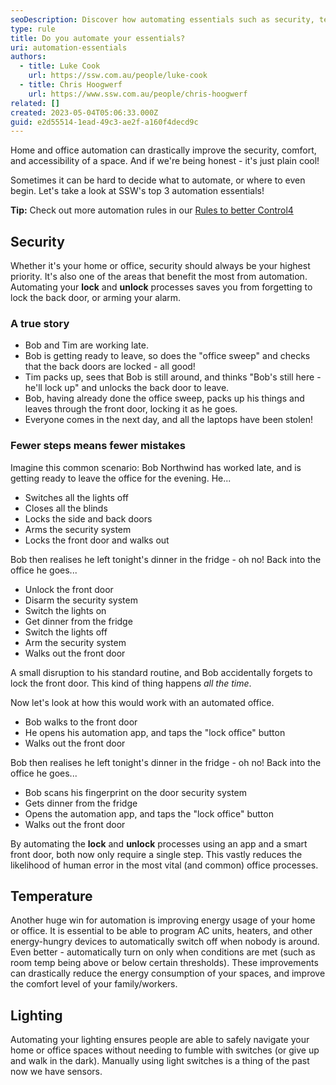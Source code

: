```yaml
---
seoDescription: Discover how automating essentials such as security, temperature, and lighting can revolutionize your home or office space, ensuring comfort, accessibility, and reduced energy consumption.
type: rule
title: Do you automate your essentials?
uri: automation-essentials
authors:
  - title: Luke Cook
    url: https://ssw.com.au/people/luke-cook
  - title: Chris Hoogwerf
    url: https://www.ssw.com.au/people/chris-hoogwerf
related: []
created: 2023-05-04T05:06:33.000Z
guid: e2d55514-1ead-49c3-ae2f-a160f4decd9c
---
```


Home and office automation can drastically improve the security, comfort, and accessibility of a space. And if we're being honest - it's just plain cool!

<youtubeEmbed url="https://www.youtube.com/watch?v=JdGya9Pw07E" description="Video: May the 4th Be With You | Home & Office Automation (1 min)" />

Sometimes it can be hard to decide what to automate, or where to even begin. Let's take a look at SSW's top 3 automation essentials!

**Tip:** Check out more automation rules in our [Rules to better Control4](/rules-to-better-control4/)
## Security

Whether it's your home or office, security should always be your highest priority. It's also one of the areas that benefit the most from automation. Automating your **lock** and **unlock** processes saves you from forgetting to lock the back door, or arming your alarm.

### A true story

* Bob and Tim are working late.
* Bob is getting ready to leave, so does the "office sweep" and checks that the back doors are locked - all good!
* Tim packs up, sees that Bob is still around, and thinks "Bob's still here - he'll lock up" and unlocks the back door to leave.
* Bob, having already done the office sweep, packs up his things and leaves through the front door, locking it as he goes.
* Everyone comes in the next day, and all the laptops have been stolen!

### Fewer steps means fewer mistakes

Imagine this common scenario: Bob Northwind has worked late, and is getting ready to leave the office for the evening. He...

* Switches all the lights off
* Closes all the blinds
* Locks the side and back doors
* Arms the security system
* Locks the front door and walks out

Bob then realises he left tonight's dinner in the fridge - oh no! Back into the office he goes...

* Unlock the front door
* Disarm the security system
* Switch the lights on
* Get dinner from the fridge
* Switch the lights off
* Arm the security system
* Walks out the front door

A small disruption to his standard routine, and Bob accidentally forgets to lock the front door. This kind of thing happens _all the time_.

Now let's look at how this would work with an automated office.

* Bob walks to the front door
* He opens his automation app, and taps the "lock office" button
* Walks out the front door

Bob then realises he left tonight's dinner in the fridge - oh no! Back into the office he goes...

* Bob scans his fingerprint on the door security system
* Gets dinner from the fridge
* Opens the automation app, and taps the "lock office" button
* Walks out the front door

By automating the **lock** and **unlock** processes using an app and a smart front door, both now only require a single step. This vastly reduces the likelihood of human error in the most vital (and common) office processes.

## Temperature

Another huge win for automation is improving energy usage of your home or office. It is essential to be able to program AC units, heaters, and other energy-hungry devices to automatically switch off when nobody is around. Even better - automatically turn on only when conditions are met (such as room temp being above or below certain thresholds). These improvements can drastically reduce the energy consumption of your spaces, and improve the comfort level of your family/workers.

## Lighting

Automating your lighting ensures people are able to safely navigate your home or office spaces without needing to fumble with switches (or give up and walk in the dark). Manually using light switches is a thing of the past now we have sensors.